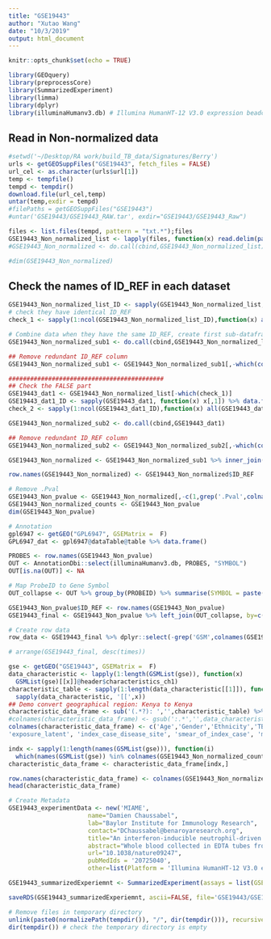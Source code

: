 ```yaml
---
title: "GSE19443"
author: "Xutao Wang"
date: "10/3/2019"
output: html_document
---
```


```r
knitr::opts_chunk$set(echo = TRUE)
```

```r
library(GEOquery)
library(preprocessCore)
library(SummarizedExperiment)
library(limma)
library(dplyr)
library(illuminaHumanv3.db) # Illumina HumanHT-12 V3.0 expression beadchip
```

## Read in Non-normalized data
```r
#setwd('~/Desktop/RA work/build_TB_data/Signatures/Berry')
urls <- getGEOSuppFiles("GSE19443", fetch_files = FALSE)
url_cel <- as.character(urls$url[1])
temp <- tempfile()
tempd <- tempdir()
download.file(url_cel,temp)
untar(temp,exdir = tempd)
#filePaths = getGEOSuppFiles("GSE19443")
#untar('GSE19443/GSE19443_RAW.tar', exdir="GSE19443/GSE19443_Raw")

files <- list.files(tempd, pattern = "txt.*");files
GSE19443_Non_normalized_list <- lapply(files, function(x) read.delim(paste0(tempd,'/',x), header=TRUE, col.names = c('ID_REF',gsub('_.*','',x),paste0(gsub('_.*','',x),'.Pval')), stringsAsFactors = FALSE))
#GSE19443_Non_normalized <- do.call(cbind,GSE19443_Non_normalized_list)

#dim(GSE19443_Non_normalized)

```

## Check the names of ID_REF in each dataset
```r
GSE19443_Non_normalized_list_ID <- sapply(GSE19443_Non_normalized_list, function(x) x[,1]) %>% data.frame()
# check they have identical ID_REF
check_1 <- sapply(1:ncol(GSE19443_Non_normalized_list_ID),function(x) all(GSE19443_Non_normalized_list_ID[,1]==GSE19443_Non_normalized_list_ID[,x]));check_1

# Combine data when they have the same ID_REF, create first sub-dataframe
GSE19443_Non_normalized_sub1 <- do.call(cbind,GSE19443_Non_normalized_list[which(check_1)])

## Remove redundant ID_REF column
GSE19443_Non_normalized_sub1 <- GSE19443_Non_normalized_sub1[,-which(colnames(GSE19443_Non_normalized_sub1)=='ID_REF')[-1]]

###########################################
## Check the FALSE part
GSE19443_dat1 <- GSE19443_Non_normalized_list[-which(check_1)]
GSE19443_dat1_ID <- sapply(GSE19443_dat1, function(x) x[,1]) %>% data.frame()
check_2 <- sapply(1:ncol(GSE19443_dat1_ID),function(x) all(GSE19443_dat1_ID[,1]==GSE19443_dat1_ID[,x]));check_2

GSE19443_Non_normalized_sub2 <- do.call(cbind,GSE19443_dat1)

## Remove redundant ID_REF column
GSE19443_Non_normalized_sub2 <- GSE19443_Non_normalized_sub2[,-which(colnames(GSE19443_Non_normalized_sub2)=='ID_REF')[-1]]

GSE19443_Non_normalized <- GSE19443_Non_normalized_sub1 %>% inner_join(GSE19443_Non_normalized_sub2, by= c('ID_REF'="ID_REF")) %>% data.frame()

row.names(GSE19443_Non_normalized) <- GSE19443_Non_normalized$ID_REF
```


```r
# Remove .Pval
GSE19443_Non_pvalue <- GSE19443_Non_normalized[,-c(1,grep('.Pval',colnames(GSE19443_Non_normalized)))]
GSE19443_Non_normalized_counts <- GSE19443_Non_pvalue
dim(GSE19443_Non_pvalue)
```

```r
# Annotation
gpl6947 <- getGEO("GPL6947", GSEMatrix =  F)
GPL6947_dat <- gpl6947@dataTable@table %>% data.frame()

PROBES <- row.names(GSE19443_Non_pvalue)
OUT <- AnnotationDbi::select(illuminaHumanv3.db, PROBES, "SYMBOL")
OUT[is.na(OUT)] <- NA

# Map ProbeID to Gene Symbol 
OUT_collapse <- OUT %>% group_by(PROBEID) %>% summarise(SYMBOL = paste(SYMBOL, collapse="///"), times = length(unlist(strsplit(SYMBOL, "///")))) 

GSE19443_Non_pvalue$ID_REF <- row.names(GSE19443_Non_pvalue)
GSE19443_final <- GSE19443_Non_pvalue %>% left_join(OUT_collapse, by=c('ID_REF'="PROBEID")) %>% left_join(GPL6947_dat, by = c('ID_REF'='ID')) 

# Create row data
row_data <- GSE19443_final %>% dplyr::select(-grep('GSM',colnames(GSE19443_final))) %>% DataFrame()

# arrange(GSE19443_final, desc(times))
```

```r
gse <- getGEO("GSE19443", GSEMatrix =  F)
data_characteristic <- lapply(1:length(GSMList(gse)), function(x)  
  GSMList(gse)[[x]]@header$characteristics_ch1)
characteristic_table <- sapply(1:length(data_characteristic[[1]]), function(x) 
  sapply(data_characteristic, '[[',x)) 
## Demo convert geographical region: Kenya to Kenya
characteristic_data_frame <- sub('(.*?): ','',characteristic_table) %>% DataFrame()
#colnames(characteristic_data_frame) <- gsub(':.*','',data_characteristic[[1]])
colnames(characteristic_data_frame) <- c('Age','Gender','Ethnicity','TBStatus','GeographicalRegion','BcgVaccinated','BirthRegion','TST',
'exposure_latent', 'index_case_disease_site', 'smear_of_index_case', 'modal_x_ray_grade','SputumSmearStatus','sputum_culture', 'bal_smear', 'bal_culture','isolate_sensitivity')

indx <- sapply(1:length(names(GSMList(gse))), function(i) 
  which(names(GSMList(gse)) %in% colnames(GSE19443_Non_normalized_counts)[i]));indx
characteristic_data_frame <- characteristic_data_frame[indx,]

row.names(characteristic_data_frame) <- colnames(GSE19443_Non_normalized_counts)
head(characteristic_data_frame)
```

```r
# Create Metadata
GSE19443_experimentData <- new('MIAME',
                      name="Damien Chaussabel",
                      lab="Baylor Institute for Immunology Research",
                      contact="DChaussabel@benaroyaresearch.org",
                      title="An interferon-inducible neutrophil-driven blood transcriptional signature in human tuberculosis",
                      abstract="Whole blood collected in EDTA tubes from patients with active TB disease and healthy controls. Blood was then processed or separated sequentially into neutrophil, monocyte, CD4+ or CD8+ populations and then processed. All patients were sampled prior to the initiation of any antimycobacterial therapy.",
                      url="10.1038/nature09247",
                      pubMedIds = '20725040',
                      other=list(Platform = 'Illumina HumanHT-12 V3.0 expression beadchip (GPL6947)'))

GSE19443_summarizedExperiemnt <- SummarizedExperiment(assays = list(GSEGSE19443_Non_normalized_counts= as.matrix(GSE19443_Non_normalized_counts)), colData = characteristic_data_frame, rowData = row_data, metadata = list(GSE19443_experimentData)); GSE19443_summarizedExperiemnt

```

```r
saveRDS(GSE19443_summarizedExperiemnt, ascii=FALSE, file='GSE19443/GSE19443_summarizedExperiemnt.RDS')

# Remove files in temporary directory
unlink(paste0(normalizePath(tempdir()), "/", dir(tempdir())), recursive = TRUE)
dir(tempdir()) # check the temporary directory is empty
```
